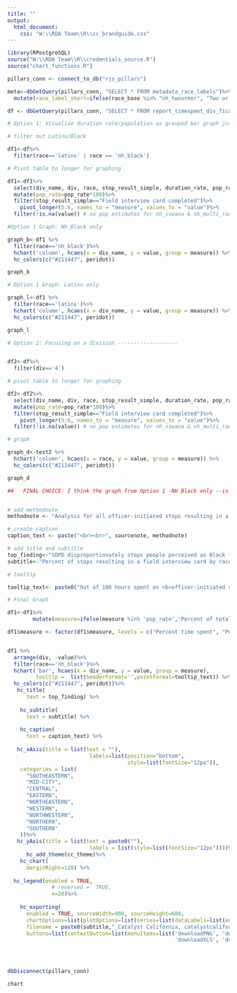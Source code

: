 ```yaml
---
title: ""
output:
  html_document:
    css: "W:\\RDA Team\\R\\cc_brandguide.css"
---
```

<!-- link to Google Font -->
<link href="https://fonts.googleapis.com/css2?family=Inter:wght@100;200;300;400;500;600;700;800;900&display=swap" rel="stylesheet">

```r

library(RPostgreSQL)
source("W:\\RDA Team\\R\\credentials_source.R")
source("chart_functions.R")

pillars_conn <- connect_to_db("rjs_pillars")

meta<-dbGetQuery(pillars_conn, "SELECT * FROM metadata_race_labels")%>%
  mutate(race_label_short=ifelse(race_base %in% "nh_twoormor", "Two or more", race_label_short))

df <- dbGetQuery(pillars_conn, "SELECT * FROM report_timespent_div_ficard_race_person") 

# Option 1: Visualize duration rate/population as grouped bar graph just for all divisions only Latinx/NH Black ------------

# filter out Latinx/Black

df1<-df%>%
  filter(race=='latinx' | race == 'nh_black')

# Pivot table to longer for graphing

df1<-df1%>%
  select(div_name, div, race, stop_result_simple, duration_rate, pop_rate)%>%
  mutate(pop_rate=pop_rate*100)%>%
  filter(stop_result_simple=="Field interview card completed")%>%
    pivot_longer(5:6, names_to = "measure", values_to = "value")%>%
  filter(!is.na(value)) # no pop estimates for nh_sswana & nh_multi_race

```

```r

#Option 1 Graph: Nh_Black only

graph_b<-df1 %>% 
  filter(race=='nh_black')%>%
  hchart('column', hcaes(x = div_name, y = value, group = measure)) %>%
  hc_colors(c("#211447", peridot))

graph_b

```

```r

# Option 1 Graph: Latinx only

graph_l<-df1 %>% 
  filter(race=='latinx')%>%
  hchart('column', hcaes(x = div_name, y = value, group = measure)) %>%
  hc_colors(c("#211447", peridot))

graph_l

```

```r

# Option 2: Focusing on a division -------------------


df2<-df%>%
  filter(div=='4')

# pivot table to longer for graphing

df2<-df2%>%
  select(div_name, div, race, stop_result_simple, duration_rate, pop_rate)%>%
  mutate(pop_rate=pop_rate*100)%>%
  filter(stop_result_simple=="Field interview card completed")%>%
    pivot_longer(5:6, names_to = "measure", values_to = "value")%>%
  filter(!is.na(value)) # no pop estimates for nh_sswana & nh_multi_race

# graph

graph_d<-test2 %>% 
  hchart('column', hcaes(x = race, y = value, group = measure)) %>%
  hc_colors(c("#211447", peridot))

graph_d

```

```r
##   FINAL CHOICE: I think the graph from Option 1 -NH Black only --is the most compelling. We can see across all divisions that people perceived as Nh_Black are stopped for FI cards at higher percentages relative to their population


# add methodnote
methodnote <- "Analysis for all officer-initiated stops resulting in a field interview card only. Officers spent a total of 118,970.3 hours on officer-initiated stops that resulted in a field interview card only in 2022."

# create caption
caption_text <- paste("<br><br>", sourcenote, methodnote)

# add title and subtitle
top_finding<-"SDPD disproportionately stops people perceived as Black for stops with Field Interview Cards"
subtitle<-"Percent of stops resulting in a field interview card by race"

# tooltip

tooltip_text<- paste0("Out of 100 hours spent on <b>officer-initiated stops resulting in a field interview card</b> in <b>{point.div}</b>, SDPD spent <b>{point.duration_rate:.1f}</b> hours conducting field interviews on people perceived as <b>{point.race_label_short}</b>. <b>{point.race_label_short}</b>. make up <b>{point.race_label_short}</b>.")

# Final Graph

df1<-df1%>%
        mutate(measure=ifelse(measure %in% 'pop_rate','Percent of total population','Percent time spent'))

df1$measure <- factor(df1$measure, levels = c("Percent time spent", "Percent of total population"))


df1 %>% 
  arrange(div, -value)%>%
  filter(race=='nh_black')%>%
  hchart('bar', hcaes(x = div_name, y = value, group = measure),
         tooltip =  list(headerFormat='',pointFormat=tooltip_text)) %>%
  hc_colors(c("#211447", peridot))%>%
   hc_title(
      text = top_finding) %>%
    
    hc_subtitle(
      text = subtitle) %>%
    
    hc_caption(
      text = caption_text) %>%
  
   hc_xAxis(title = list(text = ""),
                          labels=list(position="bottom",
                                      style=list(fontSize="12px")),
    categories = list(
      "SOUTHEASTERN",
      "MID-CITY",
      "CENTRAL",
      "EASTERN",
      "NORTHEASTERN",
      "WESTERN",
      "NORTHWESTERN",
      "NORTHERN",
      "SOUTHERN"
    ))%>%
   hc_yAxis(title = list(text = paste0(""),
                          labels = list(style=list(fontSize="12px"))))%>%
      hc_add_theme(cc_theme)%>%
    hc_chart(
      marginRight=120) %>%
  
  hc_legend(enabled = TRUE, 
              # reversed =  TRUE,
              x=20)%>% 
    
    hc_exporting(
      enabled = TRUE, sourceWidth=900, sourceHeight=600, 
      chartOptions=list(plotOptions=list(series=list(dataLabels=list(enabled=TRUE,format='{point.rate:.1f}%')))),
      filename = paste0(subtitle,"_Catalyst California, catalystcalifornia.org, 2023."),
      buttons=list(contextButton=list(menuItems=list('downloadPNG', 'downloadSVG',
                                                     'downloadXLS', 'downloadCSV'))))




dbDisconnect(pillars_conn)
```

```r
chart
```

<script>
  widg = document.getElementsByClassName('html-widget'); //find widgets
  for (let i = 0; i < widg.length; i++) { //loop through
    document.getElementsByClassName('highchart')[i].style.width = '100%'; //adjust width
    document.getElementsByClassName('highchart')[i].style.height = '100%'; //adjust height
  }
</script>